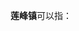 '''莲峰镇'''可以指：
{{PRC admin/disambig|35/08/25/100/000|53/06/25/106/000|62/11/23/101/000}}
{{disambig|cat=三字中国镇名消歧义}}